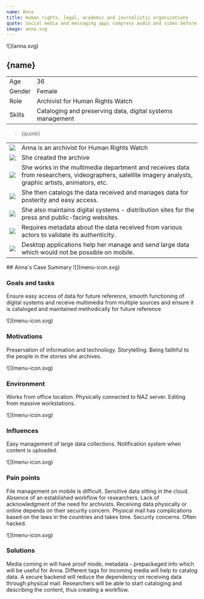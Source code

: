 ```yaml
---
name: Anna
title: Human rights, legal, academic and journalistic organizations
quote: Social media and messaging apps compress audio and video before upload, which is not an option for our work
image: anna.svg
---
```



<ProfileSection>
![](anna.svg)

## **{name}**

|        |                                                            |
| ------ | ---------------------------------------------------------- |
| Age    | 36                                                         |
| Gender | Female                                                     |
| Role   | Archivist for Human Rights Watch                           |
| Skills | Cataloging and preserving data, digital systems management |

> {quote}

|                    |                                                                                                                                                        |
| ------------------ | ------------------------------------------------------------------------------------------------------------------------------------------------------ |
| ![](hrw.svg)       | Anna is an archivist for Human Rights Watch                                                                                                            |
| ![](folder.svg)    | She created the archive                                                                                                                                |
| ![](play.svg)      | She works in the multimedia department and receives data from researchers, videographers, satellite imagery analysts, graphic artists, animators, etc. |
| ![](hands.svg)     | She then catalogs the data received and manages data for posterity and easy access.                                                                    |
| ![](website.svg)   | She also maintains digital systems - distribution sites for the press and public-facing websites.                                                      |
| ![](checkmark.svg) | Requires metadata about the data received from various actors to validate its authenticity.                                                            |
| ![](squares.svg)   | Desktop applications help her manage and send large data which would not be possible on mobile.                                                        |

</ProfileSection>
<AchievementsSection>
## Anna's Case Summary

<AchievementItem>
![](menu-icon.svg)

### Goals and tasks

Ensure easy access of data for future reference, smooth functioning of digital systems and receive multimedia from multiple sources and ensure it is cataloged and maintained methodically for future reference

</AchievementItem>
<AchievementItem>
![](menu-icon.svg)

### Motivations

Preservation of information and technology. Storytelling. Being faithful to the people in the stories she archives.

</AchievementItem>
<AchievementItem>
![](menu-icon.svg)

### Environment

Works from office location. Physically connected to NAZ server. Editing from massive workstations.

</AchievementItem>

<AchievementItem>
![](menu-icon.svg)

### Influences

Easy management of large data collections. Notification system when content is uploaded.

</AchievementItem>
<AchievementItem>
![](menu-icon.svg)

### Pain points

File management on mobile is difficult. Sensitive data sitting in the cloud. Absence of an established workflow for researchers. Lack of acknowledgment of the need for archivists. Receiving data physically or online depends on their security concern. Physical mail has complications based on the laws in the countries and takes time. Security concerns. Often hacked.

</AchievementItem>
<AchievementItem>
![](menu-icon.svg)

### Solutions

Media coming in will have proof mode, metadata - prepackaged info which will be useful for Anna. Different tags for incoming media will help to catalog data. A secure backend will reduce the dependency on receiving data through physical mail. Researchers will be able to start cataloging and describing the content, thus creating a workflow.

</AchievementItem>
</AchievementsSection>
